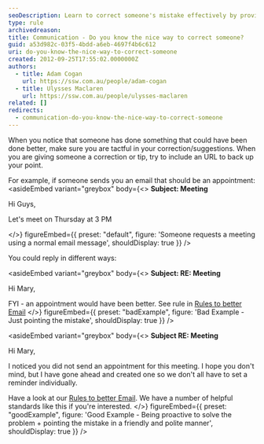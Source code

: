 ```yaml
---
seoDescription: Learn to correct someone's mistake effectively by providing a helpful tip with an URL, showcasing tactful communication and problem-solving.
type: rule
archivedreason:
title: Communication - Do you know the nice way to correct someone?
guid: a53d982c-03f5-4bdd-a6eb-4697f4b6c612
uri: do-you-know-the-nice-way-to-correct-someone
created: 2012-09-25T17:55:02.0000000Z
authors:
  - title: Adam Cogan
    url: https://ssw.com.au/people/adam-cogan
  - title: Ulysses Maclaren
    url: https://ssw.com.au/people/ulysses-maclaren
related: []
redirects:
  - communication-do-you-know-the-nice-way-to-correct-someone
---
```


When you notice that someone has done something that could have been done better, make sure you are tactful in your correction/suggestions. When you are giving someone a correction or tip, try to include an URL to back up your point.

For example, if someone sends you an email that should be an appointment:
<asideEmbed
  variant="greybox"
  body={<>
    **Subject: Meeting**

Hi Guys,

Let's meet on Thursday at 3 PM

  </>}
  figureEmbed={{
    preset: "default",
    figure: 'Someone requests a meeting using a normal email message',
    shouldDisplay: true
  }}
/>

You could reply in different ways:

<asideEmbed
  variant="greybox"
  body={<>
    **Subject: RE: Meeting**

Hi Mary,

FYI - an appointment would have been better. See rule in [Rules to better Email](/appointments-do-you-send-outlook-calendar-appointments-when-appropriate)
  </>}
  figureEmbed={{
    preset: "badExample",
    figure: 'Bad Example - Just pointing the mistake',
    shouldDisplay: true
  }}
/>

<asideEmbed
  variant="greybox"
  body={<>
    **Subject RE: Meeting**

Hi Mary,

I noticed you did not send an appointment for this meeting. I hope you don't mind, but I have gone ahead and created one so we don't all have to set a reminder individually.

Have a look at our [Rules to better Email](/appointments-do-you-send-outlook-calendar-appointments-when-appropriate). We have a number of helpful standards like this if you're interested.
  </>}
  figureEmbed={{
    preset: "goodExample",
    figure: 'Good Example - Being proactive to solve the problem + pointing the mistake in a friendly and polite manner',
    shouldDisplay: true
  }}
/>